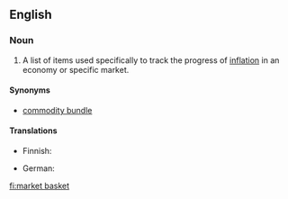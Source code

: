 {{wikipedia}}
==English==
===Noun===
{{en-noun|head=[[market]] [[basket]]}}

# {{economics}} A list of items used specifically to track the progress of [[inflation]] in an economy or specific market.

====Synonyms====
*[[commodity bundle]]

====Translations====
{{trans-top|a fixed list of items}}
* Finnish: {{t-|fi|indeksikori}}
{{trans-mid}}
* German: {{t+|de|Warenkorb}}
{{trans-bottom}}

[[fi:market basket]]